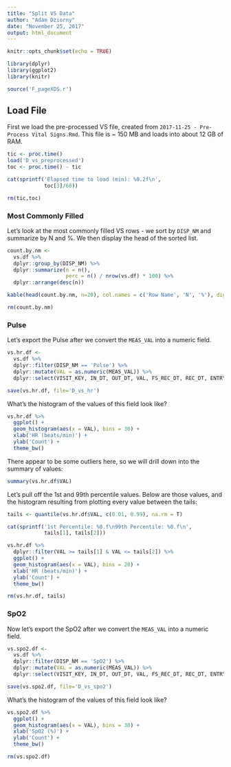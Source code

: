 ```yaml
---
title: "Split VS Data"
author: "Adam Dziorny"
date: "November 25, 2017"
output: html_document
---
```


```r
knitr::opts_chunk$set(echo = TRUE)
```

```r
library(dplyr)
library(ggplot2)
library(knitr)

source('F_pageXDS.r')
```

## Load File

First we load the pre-processed VS file, created from `2017-11-25 - Pre-Process Vital Signs.Rmd`.  This file is ~ 150 MB and loads into about 12 GB of RAM.

```r
tic <- proc.time()
load('D_vs_preprocessed')
toc <- proc.time() - tic

cat(sprintf('Elapsed time to load (min): %0.2f\n',
            toc[3]/60))
```

```r
rm(tic,toc)
```

### Most Commonly Filled

Let's look at the most commonly filled VS rows - we sort by `DISP_NM` and summarize by N and %.  We then display the head of the sorted list.

```r
count.by.nm <-
  vs.df %>%
  dplyr::group_by(DISP_NM) %>%
  dplyr::summarize(n = n(),
                   perc = n() / nrow(vs.df) * 100) %>%
  dplyr::arrange(desc(n))

kable(head(count.by.nm, n=20), col.names = c('Row Name', 'N', '%'), digits = 2)
```

```r
rm(count.by.nm)
```

### Pulse

Let's export the Pulse after we convert the `MEAS_VAL` into a numeric field.  

```r
vs.hr.df <-
  vs.df %>%
  dplyr::filter(DISP_NM == 'Pulse') %>%
  dplyr::mutate(VAL = as.numeric(MEAS_VAL)) %>%
  dplyr::select(VISIT_KEY, IN_DT, OUT_DT, VAL, FS_REC_DT, REC_DT, ENTRY_DT)

save(vs.hr.df, file='D_vs_hr')
```

What's the histogram of the values of this field look like?

```r
vs.hr.df %>%
  ggplot() +
  geom_histogram(aes(x = VAL), bins = 30) +
  xlab('HR (beats/min)') + 
  ylab('Count') +
  theme_bw()
```

There appear to be some outliers here, so we will drill down into the summary of values:

```r
summary(vs.hr.df$VAL)
```

Let's pull off the 1st and 99th percentile values.  Below are those values, and the histogram resulting from plotting every value between the tails:

```r
tails <- quantile(vs.hr.df$VAL, c(0.01, 0.99), na.rm = T)

cat(sprintf('1st Percentile: %0.f\n99th Percentile: %0.f\n',
            tails[1], tails[2]))
```

```r
vs.hr.df %>%
  dplyr::filter(VAL >= tails[1] & VAL <= tails[2]) %>%
  ggplot() +
  geom_histogram(aes(x = VAL), bins = 20) +
  xlab('HR (beats/min)') + 
  ylab('Count') +
  theme_bw()
```

```r
rm(vs.hr.df, tails)
```

### SpO2

Now let's export the SpO2 after we convert the `MEAS_VAL` into a numeric field.  

```r
vs.spo2.df <-
  vs.df %>%
  dplyr::filter(DISP_NM == 'SpO2') %>%
  dplyr::mutate(VAL = as.numeric(MEAS_VAL)) %>%
  dplyr::select(VISIT_KEY, IN_DT, OUT_DT, VAL, FS_REC_DT, REC_DT, ENTRY_DT)

save(vs.spo2.df, file='D_vs_spo2')
```

What's the histogram of the values of this field look like?

```r
vs.spo2.df %>%
  ggplot() +
  geom_histogram(aes(x = VAL), bins = 30) +
  xlab('SpO2 (%)') + 
  ylab('Count') +
  theme_bw()
```

```r
rm(vs.spo2.df)
```

